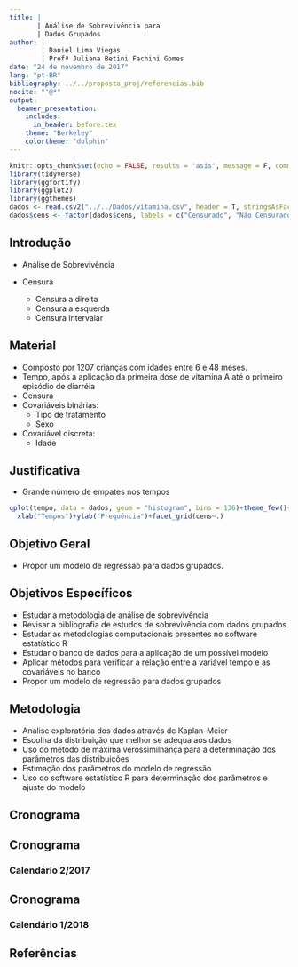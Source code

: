 ```yaml
---
title: |
       | Análise de Sobrevivência para
       | Dados Grupados
author: |
        | Daniel Lima Viegas
        | Profª Juliana Betini Fachini Gomes
date: "24 de novembro de 2017"
lang: "pt-BR"
bibliography: ../../proposta_proj/referencias.bib
nocite: "'@*"
output:
  beamer_presentation:
    includes:
      in_header: before.tex
    theme: "Berkeley"
    colortheme: "dolphin"
---
```



```r
knitr::opts_chunk$set(echo = FALSE, results = 'asis', message = F, comment = F)
library(tidyverse)
library(ggfortify)
library(ggplot2)
library(ggthemes)
dados <- read.csv2("../../Dados/vitamina.csv", header = T, stringsAsFactors = F)
dados$cens <- factor(dados$cens, labels = c("Censurado", "Não Censurado"))
```

## Introdução

* Análise de Sobrevivência

* Censura
  - Censura a direita
  - Censura a esquerda
  - Censura intervalar

## Material

  * Composto por 1207 crianças com idades entre 6 e 48 meses.
  * Tempo, após a aplicação da primeira dose de vitamina A até o primeiro episódio de diarréia
  * Censura
  * Covariáveis binárias:
    * Tipo de tratamento
    * Sexo
  * Covariável discreta:
    * Idade

## Justificativa

* Grande número de empates nos tempos

```r
qplot(tempo, data = dados, geom = "histogram", bins = 136)+theme_few()+
  xlab("Tempos")+ylab("Frequência")+facet_grid(cens~.)
```


## Objetivo Geral

* Propor um modelo de regressão para dados grupados.

## Objetivos Específicos

  * Estudar a metodologia de análise de sobrevivência
  * Revisar a bibliografia de estudos de sobrevivência com dados grupados
  * Estudar as metodologias computacionais presentes no software estatístico R
  * Estudar o banco de dados para a aplicação de um possível modelo
  * Aplicar métodos para verificar a relação entre a variável tempo e as covariáveis no banco
  * Propor um modelo de regressão para dados grupados

## Metodologia

  * Análise exploratória dos dados através de Kaplan-Meier
  * Escolha da distribuição que melhor se adequa aos dados
  * Uso do método de máxima verossimilhança para a determinação dos parâmetros das distribuições
  * Estimação dos parâmetros do modelo de regressão
  * Uso do software estatístico R para determinação dos parâmetros e ajuste do modelo

## Cronograma
\fontsize{10pt}{9pt}\selectfont
\begin{enumerate}
	\item Escolha do tema a ser abordado;
	\item Estudo da metodologia de análise de sobrevivência;
	\item Estudo de modelos de sobrevivência para dados grupados;
	\item Desenvolvimento da proposta de projeto final;	
	\item Entrega da proposta final do projeto final;
	\item Entrega do relatório parcial ao orientador para correção;
	\item Ajuste de modelo de dados de sobrevivência para dados grupados;
	\item Descrever resultados para o relatório final;
	\item Correção do relatório final;
	\item Entrega do relatório final a banca examinadora; e
	\item Apresentação do relatório final para a banca examinadora.
\end{enumerate}


## Cronograma
### Calendário 2/2017

\begin{table}[H]
\centering
\caption{Cronograma 2/2017}
\label{my-label}
\resizebox{\textwidth}{!}{
\begin{tabular}{|l|l|l|l|l|l|l|}
\hline
                    & \multicolumn{6}{c|}{\textbf{2/2017}}                                                                                                                                                                                            \\ \hline
\textbf{Atividades} & \textbf{Julho}                                  & \textbf{Agosto}          & \textbf{Setembro}                               & \textbf{Outubro}                                & \textbf{Novembro}        & \textbf{Dezezembro} \\ \hline
\textbf{1}          & \cellcolor[HTML]{000000}                        &                          &                                                 &                                                 &                          &                     \\ \hline
\textbf{2}          & \cellcolor[HTML]{000000}{\color[HTML]{333333} } & \cellcolor[HTML]{000000} &                                                \cellcolor[HTML]{000000} &    \cellcolor[HTML]{000000}               &       \cellcolor[HTML]{000000}                   &  \cellcolor[HTML]{000000}                   \\ \hline
\textbf{3}          &                                                 &  & \cellcolor[HTML]{000000}                        &                                                 &                          &                     \\ \hline
\textbf{4}          &                                                 &                          & \cellcolor[HTML]{000000}{\color[HTML]{000000} } & \cellcolor[HTML]{000000}{\color[HTML]{000000} } &                          &                     \\ \hline
\textbf{5}          &                                                 &                          &                         & \cellcolor[HTML]{000000}{\color[HTML]{000000} } &                          &                     \\ \hline
\textbf{6}          &                                                 &                          &                                                 &                         &       \cellcolor[HTML]{000000}                   &                     \\ \hline

\end{tabular}
}
\end{table}

## Cronograma
### Calendário 1/2018

		
\begin{table}[H]
\centering
\caption{Cronograma 1/2018}
\label{my-label}
\resizebox{\textwidth}{!}{
\begin{tabular}{|l|l|l|l|l|l|l|l|}
\hline
                    & \multicolumn{7}{c|}{\textbf{1/2018}}                                                                                                                                                                                                                        \\ \hline
\textbf{Atividades} & \textbf{Janeiro}         & \textbf{Fevereiro}                              & \textbf{Março}           & \textbf{Abril}                                  & \textbf{Maio}                                   & \textbf{Junho} & \textbf{Julho}                                 \\ \hline
\textbf{2} & \cellcolor[HTML]{000000} & \cellcolor[HTML]{000000} & \cellcolor[HTML]{000000} & \cellcolor[HTML]{000000} & &  &\\
 \hline
\textbf{7}          & \cellcolor[HTML]{000000} & \cellcolor[HTML]{000000}{\color[HTML]{000000} } & \cellcolor[HTML]{000000} &                                 \cellcolor[HTML]{000000}                &                                                 &                              &                   \\ \hline
\textbf{8}         &                          &                                                 &  & \cellcolor[HTML]{000000}{\color[HTML]{000000} } &                                                \cellcolor[HTML]{000000} &   &                                              \\ \hline
\textbf{9}         &                          &                                                 &                          &                         &                      \cellcolor[HTML]{000000} &                          &                                                 \\ \hline
\textbf{10}         &                          &                                                 &                          &                                                 &                         &       \cellcolor[HTML]{000000} &                                          \\ \hline
\textbf{11}         &                          &                                                 &                          &                                &                 & \cellcolor[HTML]{000000}{\color[HTML]{000000} } & \cellcolor[HTML]{000000}{\color[HTML]{000000} } \\ \hline
\end{tabular}
}
\end{table}

## Referências {.allowframebreaks}


